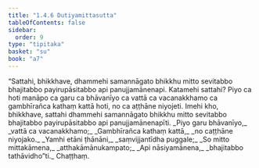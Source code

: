 ```yaml
---
title: "1.4.6 Dutiyamittasutta"
tableOfContents: false
sidebar:
  order: 9
type: "tipitaka"
basket: "su"
book: "a7"
---
```



<DynamicBreadcrumb />

<Division number="37" book="a7">

<Paragraph number="197" book="a7">
“Sattahi, bhikkhave, dhammehi samannāgato bhikkhu mitto sevitabbo bhajitabbo payirupāsitabbo api panujjamānenapi. Katamehi sattahi? Piyo ca hoti manāpo ca garu ca bhāvanīyo ca vattā ca vacanakkhamo ca gambhīrañca kathaṃ kattā hoti, no ca aṭṭhāne niyojeti. Imehi kho, bhikkhave, sattahi dhammehi samannāgato bhikkhu mitto sevitabbo bhajitabbo payirupāsitabbo api panujjamānenapīti.
</Paragraph>

<Paragraph number="198" type="verses" book="a7">
_Piyo garu bhāvanīyo,_  
_vattā ca vacanakkhamo;_  
_Gambhīrañca kathaṃ kattā,_  
_no caṭṭhāne niyojako._  

</Paragraph>

<Paragraph number="199" type="verses" book="a7">
_Yamhi etāni ṭhānāni,_  
_saṃvijjantīdha puggale;_  
_So mitto mittakāmena,_  
_atthakāmānukampato;_  
_Api nāsiyamānena,_  
_bhajitabbo tathāvidho”ti._  


</Paragraph>
</Division>

<Paragraph number="200" type="center" book="a7">
Chaṭṭhaṃ.
</Paragraph>